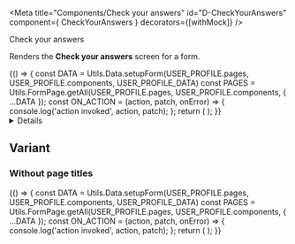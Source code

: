 <!-- Global imports -->

<!-- Local imports -->

<!-- JSON documents -->

<Meta title="Components/Check your answers" id="D-CheckYourAnswers" component={ CheckYourAnswers } decorators={[withMock]} />

<Heading size="xl" caption="Components">Check your answers</Heading>

Renders the **Check your answers** screen for a form.

<Canvas withToolbar>
  <Story name="Default" parameters={{
    mockData: [
      {
        url: `${USER_PROFILE_DATA.urls.refData}/areYouACivilServant`,
        method: 'GET',
        status: 200,
        response: CIVIL_SERVANT
      },
      {
        url: `${USER_PROFILE_DATA.urls.refData}/grade`,
        method: 'GET',
        status: 200,
        response: GRADE
      },
      {
        url: `${USER_PROFILE_DATA.urls.refData}/team`,
        method: 'GET',
        status: 200,
        response: TEAMS
      }
    ]
  }}>
    {() => {
      const DATA = Utils.Data.setupForm(USER_PROFILE.pages, USER_PROFILE.components, USER_PROFILE_DATA)
      const PAGES = Utils.FormPage.getAll(USER_PROFILE.pages, USER_PROFILE.components, { ...DATA });
      const ON_ACTION = (action, patch, onError) => {
        console.log('action invoked', action, patch);
      };
      return (
        <CheckYourAnswers pages={PAGES} onAction={ON_ACTION} />
      );
    }}
  </Story>
</Canvas>

<Details summary="Properties" className="no-indent">
  <ArgsTable of={ CheckYourAnswers } />
</Details>

## Variant
### Without page titles

<Canvas>
  <Story name="No page titles" parameters={{
    mockData: [
      {
        url: `${USER_PROFILE_DATA.urls.refData}/areYouACivilServant`,
        method: 'GET',
        status: 200,
        response: CIVIL_SERVANT
      },
      {
        url: `${USER_PROFILE_DATA.urls.refData}/grade`,
        method: 'GET',
        status: 200,
        response: GRADE
      },
      {
        url: `${USER_PROFILE_DATA.urls.refData}/team`,
        method: 'GET',
        status: 200,
        response: TEAMS
      }
    ]
  }}>
    {() => {
      const DATA = Utils.Data.setupForm(USER_PROFILE.pages, USER_PROFILE.components, USER_PROFILE_DATA)
      const PAGES = Utils.FormPage.getAll(USER_PROFILE.pages, USER_PROFILE.components, { ...DATA });
      const ON_ACTION = (action, patch, onError) => {
        console.log('action invoked', action, patch);
      };
      return (
        <CheckYourAnswers pages={PAGES} hide_page_titles={true} onAction={ON_ACTION} />
      );
    }}
  </Story>
</Canvas>
